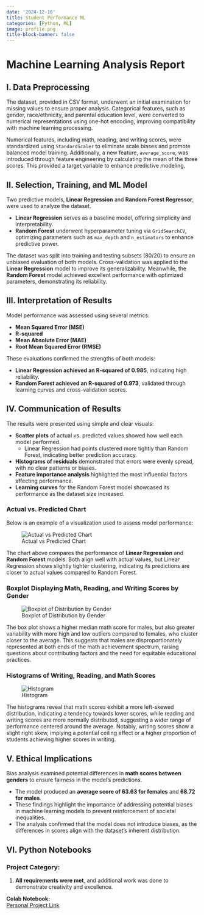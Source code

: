 ```yaml
---
date: '2024-12-16'
title: Student Performance ML 
categories: [Python, ML]
image: profile.png
title-block-banner: false
---
```


# **Machine Learning Analysis Report**

## **I. Data Preprocessing**
The dataset, provided in CSV format, underwent an initial examination for missing values to ensure proper analysis. Categorical features, such as gender, race/ethnicity, and parental education level, were converted to numerical representations using one-hot encoding, improving compatibility with machine learning processing. 

Numerical features, including math, reading, and writing scores, were standardized using `StandardScaler` to eliminate scale biases and promote balanced model training. Additionally, a new feature, `average_score`, was introduced through feature engineering by calculating the mean of the three scores. This provided a target variable to enhance predictive modeling.

## **II. Selection, Training, and ML Model**
Two predictive models, **Linear Regression** and **Random Forest Regressor**, were used to analyze the dataset.  

- **Linear Regression** serves as a baseline model, offering simplicity and interpretability.  
- **Random Forest** underwent hyperparameter tuning via `GridSearchCV`, optimizing parameters such as `max_depth` and `n_estimators` to enhance predictive power.  

The dataset was split into training and testing subsets (80/20) to ensure an unbiased evaluation of both models. Cross-validation was applied to the **Linear Regression** model to improve its generalizability. Meanwhile, the **Random Forest** model achieved excellent performance with optimized parameters, demonstrating its reliability.

## **III. Interpretation of Results**
Model performance was assessed using several metrics:  

- **Mean Squared Error (MSE)**
- **R-squared**
- **Mean Absolute Error (MAE)**
- **Root Mean Squared Error (RMSE)**  

These evaluations confirmed the strengths of both models:  

- **Linear Regression achieved an R-squared of 0.985**, indicating high reliability.  
- **Random Forest achieved an R-squared of 0.973**, validated through learning curves and cross-validation scores.  

## **IV. Communication of Results**
The results were presented using simple and clear visuals:  

- **Scatter plots** of actual vs. predicted values showed how well each model performed.  
  - Linear Regression had points clustered more tightly than Random Forest, indicating better prediction accuracy.  
- **Histograms of residuals** demonstrated that errors were evenly spread, with no clear patterns or biases.  
- **Feature importance analysis** highlighted the most influential factors affecting performance.  
- **Learning curves** for the Random Forest model showcased its performance as the dataset size increased.  

### **Actual vs. Predicted Chart**
Below is an example of a visualization used to assess model performance:

![Actual vs Predicted Chart](pic1.png)

The chart above compares the performance of **Linear Regression** and **Random Forest** models. Both align well with actual values, but Linear Regression shows slightly tighter clustering, indicating its predictions are closer to actual values compared to Random Forest.

### **Boxplot Displaying Math, Reading, and Writing Scores by Gender**

![Boxplot of Distribution by Gender](boxplot.png)

The box plot shows a higher median math score for males, but also greater variability with more high and low outliers compared to females, who cluster closer to the average. This suggests that males are disproportionately represented at both ends of the math achievement spectrum, raising questions about contributing factors and the need for equitable educational practices.

### **Histograms of Writing, Reading, and Math Scores**

![Histogram](histogram.png)

The histograms reveal that math scores exhibit a more left-skewed distribution, indicating a tendency towards lower scores, while reading and writing scores are more normally distributed, suggesting a wider range of performance centered around the average. Notably, writing scores show a slight right skew, implying a potential ceiling effect or a higher proportion of students achieving higher scores in writing.

## **V. Ethical Implications**
Bias analysis examined potential differences in **math scores between genders** to ensure fairness in the model's predictions.  

- The model produced an **average score of 63.63 for females** and **68.72 for males**.  
- These findings highlight the importance of addressing potential biases in machine learning models to prevent reinforcement of societal inequalities.  
- The analysis confirmed that the model does not introduce biases, as the differences in scores align with the dataset's inherent distribution.

## **VI. Python Notebooks**
### **Project Category:**
1. **All requirements were met**, and additional work was done to demonstrate creativity and excellence.  

**Colab Notebook:**  
[Personal Project Link](https://colab.research.google.com/drive/1romN7rSYlLUdeQDgiWT-y3XRiqSOpjlc#scrollTo=5qOt5Qg8osWy)